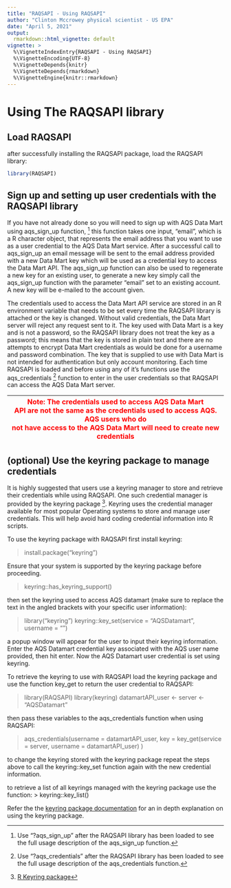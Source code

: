 ```yaml
---
title: "RAQSAPI - Using RAQSAPI"
author: "Clinton Mccrowey physical scientist - US EPA"
date: "April 5, 2021"
output:
  rmarkdown::html_vignette: default
vignette: >
  %\VignetteIndexEntry{RAQSAPI - Using RAQSAPI}
  %\VignetteEncoding{UTF-8}
  %\VignetteDepends{knitr}
  %\VignetteDepends{rmarkdown}
  %\VignetteEngine{knitr::rmarkdown}
---
```


# Using The RAQSAPI library

## Load RAQSAPI                           
  after successfully installing the RAQSAPI package, load the RAQSAPI library: 

```R
library(RAQSAPI)
```

## Sign up and setting up user credentials with the RAQSAPI library

If you have not already done so you will need to sign up with AQS Data Mart
  using aqs_sign_up function, ^[Use "?aqs_sign_up" after the RAQSAPI library has
  been loaded to see the full usage description of the aqs_sign_up
  function.] this function takes one input, "email", which is a R
  character object, that represents the email address that you want to use
  as a user credential to the AQS Data Mart service. After a successful call to
  aqs_sign_up an email message will be sent to the email address provided
  with a new Data Mart key which will be used as a credential key to access the
  Data Mart API. The aqs_sign_up function can also be used to regenerate a
  new key for an existing user, to generate a new key simply call the
  aqs_sign_up function with the parameter "email" set to an existing
  account. A new key will be e-mailed to the account given.

The credentials used to access the Data Mart API service are stored in an R
  environment variable that needs to be set every time the RAQSAPI library is
  attached or the key is changed. Without valid credentials, the Data Mart
  server will reject any request sent to it. The key used with Data Mart is a
  key and is not a password, so the RAQSAPI library does not treat the key as a
  password; this means that the key is stored in plain text and there are no
  attempts to encrypt Data Mart credentials as would be done for a username and
  password combination. The key that is supplied to use with Data Mart is not
  intended for authentication but only account monitoring. Each time RAQSAPI is
  loaded and before using any of it's functions use the aqs_credentials ^[Use
  "?aqs_credentials" after the RAQSAPI library has been loaded to see the full
  usage description of the aqs_credentials function.] function
  to enter in the user credentials so that RAQSAPI can access the AQS Data Mart
  server.

| <span style="color:red"> Note: The credentials used to access AQS Data Mart \
API are not the same as the credentials used to access AQS. AQS users who do \
not have access to the AQS Data Mart will need to create new credentials \
</span> |
| -- |


## (optional) Use the keyring package to manage credentials
It is highly suggested that users use a keyring manager to store and retrieve their credentials while using RAQSAPI. One such credential manager is provided by the keyring package ^[[R Keyring package](https://cran.r-project.org/web/packages/keyring/index.html)]. Keyring uses the credential manager available for most popular Operating systems to store and manage user credentials. This will help avoid hard coding credential information into R scripts.

To use the keyring package with RAQSAPI first install keyring:

> install.package("keyring")

Ensure that your system is supported by the keyring package before proceeding.

> keyring::has_keyring_support()

then set the keyring used to access AQS datamart (make sure to replace the text in the angled brackets with your specific user information):

> library("keyring")
> keyring::key_set(service = "AQSDatamart", username = "<user email account>")

a popup window will appear for the user to input their keyring information. Enter the AQS Datamart credential key associated with the AQS user name provided, then hit enter. Now the AQS Datamart user credential is set using keyring.

To retrieve the keyring to use with RAQSAPI load the keyring package and use the function key_get to return the user credential to RAQSAPI:

>library(RAQSAPI)
>library(keyring)
> datamartAPI_user <- <user email account>
server <- "AQSDatamart"

then pass these variables to the aqs_credentials function when using RAQSAPI:

> aqs_credentials(username = datamartAPI_user,
                key = key_get(service = server,
                              username = datamartAPI_user)
                             )
                             
to change the keyring stored with the keyring package repeat the steps above to call the keyring::key_set function again with the new credential information.

to retrieve a list of all keyrings managed with the keyring package use the function:
> keyring::key_list()

Refer the the [keyring package documentation]( https://cran.r-project.org/web/packages/keyring/readme/README.html) for an in depth explanation on using the keyring package.
